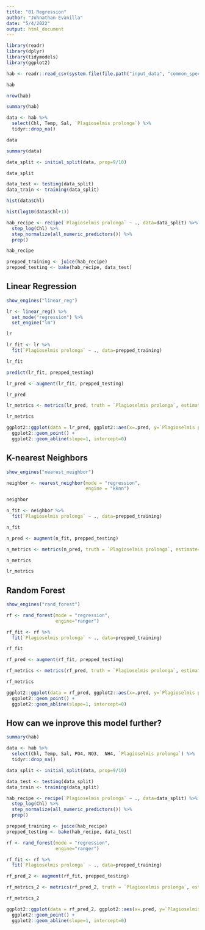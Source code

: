 ```yaml
---
title: "01 Regression"
author: "Johnathan Evanilla"
date: "5/4/2022"
output: html_document
---
```





```r
library(readr)
library(dplyr)
library(tidymodels)
library(ggplot2)
```



```r
hab <- readr::read_csv(system.file(file.path("input_data", "common_species.csv"), package="globalhabml"))

hab
```

```r
nrow(hab)
```


```r
summary(hab)
```

```r
data <- hab %>% 
  select(Chl, Temp, Sal, `Plagioselmis prolonga`) %>% 
  tidyr::drop_na()

data
```


```r
summary(data)
```


```r
data_split <- initial_split(data, prop=9/10)

data_split
```


```r
data_test <- testing(data_split)
data_train <- training(data_split)
```


```r
hist(data$Chl)
```


```r
hist(log10(data$Chl+1))
```


```r
hab_recipe <- recipe(`Plagioselmis prolonga` ~ ., data=data_split) %>% 
  step_log(Chl) %>% 
  step_normalize(all_numeric_predictors()) %>% 
  prep()

hab_recipe
```


```r
prepped_training <- juice(hab_recipe)
prepped_testing <- bake(hab_recipe, data_test)
```


## Linear Regression

```r
show_engines("linear_reg")
```


```r
lr <- linear_reg() %>% 
  set_mode("regression") %>% 
  set_engine("lm")

lr
```


```r
lr_fit <- lr %>% 
  fit(`Plagioselmis prolonga` ~ ., data=prepped_training)

lr_fit
```

```r
predict(lr_fit, prepped_testing)
```


```r
lr_pred <- augment(lr_fit, prepped_testing)

lr_pred
```


```r
lr_metrics <- metrics(lr_pred, truth = `Plagioselmis prolonga`, estimate=.pred)

lr_metrics
```

```r
ggplot2::ggplot(data = lr_pred, ggplot2::aes(x=.pred, y=`Plagioselmis prolonga`)) + 
  ggplot2::geom_point() + 
  ggplot2::geom_abline(slope=1, intercept=0)
```

## K-nearest Neighbors



```r
show_engines("nearest_neighbor")
```



```r
neighbor <- nearest_neighbor(mode = "regression",
                             engine = "kknn")

neighbor
```

```r
n_fit <- neighbor %>% 
  fit(`Plagioselmis prolonga` ~ ., data=prepped_training)

n_fit
```

```r
n_pred <- augment(n_fit, prepped_testing)
```

```r
n_metrics <- metrics(n_pred, truth = `Plagioselmis prolonga`, estimate=.pred)

n_metrics
```

```r
lr_metrics
```

## Random Forest

```r
show_engines("rand_forest")
```


```r
rf <- rand_forest(mode = "regression",
                  engine="ranger")

rf_fit <- rf %>% 
  fit(`Plagioselmis prolonga` ~ ., data=prepped_training)

rf_fit

```


```r
rf_pred <- augment(rf_fit, prepped_testing)

rf_metrics <- metrics(rf_pred, truth = `Plagioselmis prolonga`, estimate=.pred)

rf_metrics
```


```r
ggplot2::ggplot(data = rf_pred, ggplot2::aes(x=.pred, y=`Plagioselmis prolonga`)) + 
  ggplot2::geom_point() + 
  ggplot2::geom_abline(slope=1, intercept=0)
```

## How can we inprove this model further?

```r
summary(hab)
```


```r
data <- hab %>% 
  select(Chl, Temp, Sal, PO4, NO3,  NH4, `Plagioselmis prolonga`) %>% 
  tidyr::drop_na()
```



```r
data_split <- initial_split(data, prop=9/10)

data_test <- testing(data_split)
data_train <- training(data_split)

hab_recipe <- recipe(`Plagioselmis prolonga` ~ ., data=data_split) %>% 
  step_log(Chl) %>% 
  step_normalize(all_numeric_predictors()) %>% 
  prep()

prepped_training <- juice(hab_recipe)
prepped_testing <- bake(hab_recipe, data_test)

```



```r
rf <- rand_forest(mode = "regression",
                  engine="ranger")

rf_fit <- rf %>% 
  fit(`Plagioselmis prolonga` ~ ., data=prepped_training)

rf_pred_2 <- augment(rf_fit, prepped_testing)

rf_metrics_2 <- metrics(rf_pred_2, truth = `Plagioselmis prolonga`, estimate=.pred)

rf_metrics_2

```

```r
ggplot2::ggplot(data = rf_pred_2, ggplot2::aes(x=.pred, y=`Plagioselmis prolonga`)) + 
  ggplot2::geom_point() + 
  ggplot2::geom_abline(slope=1, intercept=0)
```

